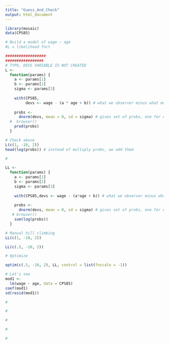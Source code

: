 ```yaml
---
title: "Guess_And_Check"
output: html_document
---
```


```r
library(mosaic)
data(CPS85)
```

```r
# Build a model of wage ~ age
#L = likelihood fnct

##################
#################
# TYPO, DEVS VARIABLE IS NOT CREATED
L <- 
  function(params) {
    a <- params[1]
    b <- params[2]
    sigma <- params[3]
    
    with(CPS85,
         devs <- wage - (a * age + b)) # what we observer minus what model says, devs = my deviations
    
    probs <- 
      dnorm(devs, mean = 0, sd = sigma) # gives set of probs, one for each data pt
  #  browser()
    prod(probs)
  }
```

```r
# Check above
L(c(1, -10, 2))
head(log(probs)) # instead of multiply probs, we add them

```

```r
#

LL <- 
  function(params) {
    a <- params[1]
    b <- params[2]
    sigma <- params[3]
    
    with(CPS85,devs <- wage - (a*age + b)) # what we observer minus what model says, devs = my deviations
    
    probs <- 
      dnorm(devs, mean = 0, sd = sigma) # gives set of probs, one for each data pt
   # browser()
    sum(log(probs))
  }
```

```r
# Manual hill climbing
LL(c(1, -10, 2))

LL(c(.5, -10, 2))
```

```r
# Optimize

optim(c(.5, -10, 2), LL, control = list(fnscale = -1))

```

```r
# Let's see
mod1 <- 
  lm(wage ~ age, data = CPS85)
coef(mod1)
sd(resid(mod1))

```

```r
#

```

```r
#

```

```r
#

```


```r
#

```

```r
#

```





























